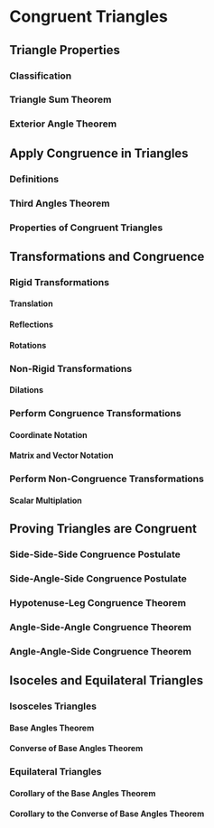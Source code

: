# Congruent Triangles

## Triangle Properties

### Classification

### Triangle Sum Theorem

### Exterior Angle Theorem

## Apply Congruence in Triangles

### Definitions

### Third Angles Theorem

### Properties of Congruent Triangles

## Transformations and Congruence

### Rigid Transformations

#### Translation

#### Reflections

#### Rotations

### Non-Rigid Transformations

#### Dilations

### Perform Congruence Transformations

#### Coordinate Notation

#### Matrix and Vector Notation

### Perform Non-Congruence Transformations

#### Scalar Multiplation

## Proving Triangles are Congruent

### Side-Side-Side Congruence Postulate

### Side-Angle-Side Congruence Postulate

### Hypotenuse-Leg Congruence Theorem

### Angle-Side-Angle Congruence Theorem

### Angle-Angle-Side Congruence Theorem

## Isoceles and Equilateral Triangles

### Isosceles Triangles

#### Base Angles Theorem

#### Converse of Base Angles Theorem

### Equilateral Triangles

#### Corollary of the Base Angles Theorem

#### Corollary to the Converse of Base Angles Theorem



